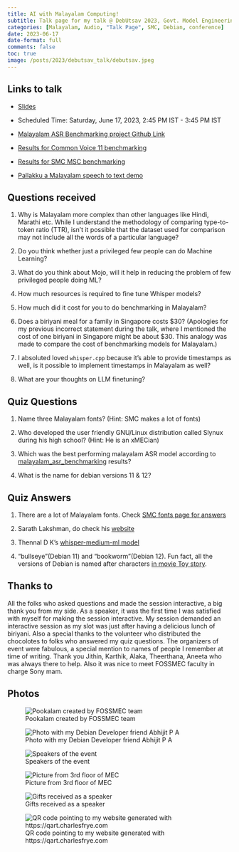 ```yaml
---
title: AI with Malayalam Computing!
subtitle: Talk page for my talk @ DebUtsav 2023, Govt. Model Engineering College, Thrikkakara.
categories: [Malayalam, Audio, "Talk Page", SMC, Debian, conference]
date: 2023-06-17
date-format: full
comments: false
toc: true
image: /posts/2023/debutsav_talk/debutsav.jpeg
---
```


## Links to talk

- [Slides](../../../talks/mec/debutsav.qmd)

- Scheduled Time: Saturday, June 17, 2023, 2:45 PM IST - 3:45 PM IST

- [Malayalam ASR Benchmarking project Github Link](https://github.com/kurianbenoy/malayalam_asr_benchmarking)

- [Results for Common Voice 11 benchmarking](https://huggingface.co/datasets/kurianbenoy/malayalam_common_voice_benchmarking)

- [Results for SMC MSC benchmarking](https://huggingface.co/datasets/kurianbenoy/malayalam_msc_benchmarking)

- [Pallakku a Malayalam speech to text demo](https://huggingface.co/spaces/kurianbenoy/Pallakku)

## Questions received

1. Why is Malayalam more complex than other languages like Hindi, Marathi etc. While I understand the methodology of comparing type-to-token ratio (TTR), isn't it possible that the dataset used for comparison may not include all the words of a particular language?

2. Do you think whether just a privileged few people can do Machine Learning?

3. What do you think about Mojo, will it help in reducing the problem of few privileged people doing ML?

4. How much resources is required to fine tune Whisper models?

5. How much did it cost for you to do benchmarking in Malayalam?

6. Does a biriyani meal for a family in Singapore costs $30? (Apologies for my previous incorrect statement during the talk, where I mentioned the cost of one biriyani in Singapore might be about $30. This analogy was made to compare the cost of benchmarking models for Malayalam.)

7. I absoluted loved `whisper.cpp` because it's able to provide timestamps as well, is it possible to implement timestamps in Malayalam as well?

8. What are your thoughts on LLM finetuning?


## Quiz Questions

1. Name three Malayalam fonts?
(Hint: SMC makes a lot of fonts)

2. Who developed the user friendly GNU/Linux distribution called Slynux during his high school?
(Hint: He is an xMECian)

3. Which was the best performing malayalam ASR model according to [malayalam_asr_benchmarking](https://github.com/kurianbenoy/malayalam_asr_benchmarking) results?

4. What is the name for debian versions 11 & 12?

## Quiz Answers

1. There are a lot of Malayalam fonts. Check [SMC fonts page for answers](https://www.smc.org.in/fonts/)

2. Sarath Lakshman, do check his [website](https://www.sarathlakshman.com/about/)

3. Thennal D K's [whisper-medium-ml model](https://huggingface.co/thennal/whisper-medium-ml)

4. "bullseye"(Debian 11) and "bookworm"(Debian 12). Fun fact, all the versions of Debian is named after characters [in movie Toy story](https://wiki.debian.org/ToyStory).

## Thanks to

All the folks who asked questions and made the session interactive, a big thank you from my side.
As a speaker, it was the first time I was satisfied with myself for making the session
interactive. My session demanded an interactive session as my slot was just after having a
delicious lunch of biriyani. Also a special thanks to the volunteer who distributed the chocolotes to folks
who answered my quiz questions. The organizers of event were fabulous, a special mention
to names of people I remember at time of writing. Thank you Jithin, Karthik, Alaka, Theerthana, Aneeta who
was always there to help. Also it was nice to meet FOSSMEC faculty in charge Sony mam.

## Photos

::: {layout-ncol=2}
![Pookalam created by FOSSMEC team](debutsav.jpeg)

![Photo with my Debian Developer friend Abhijit P A](IMG_20230617_093828555.jpg)

![Speakers of the event](IMG_20230617_140338687.jpg)

![Picture from 3rd floor of MEC](IMG_20230617_155155985.jpg)
:::

![Gifts received as a speaker](IMG-1935.jpg)

![QR code pointing to my website generated with https://qart.charlesfrye.com](../../../talks/mec/kurianbenoy-qrcode.png)

